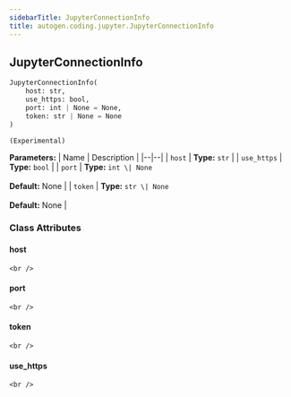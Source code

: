```yaml
---
sidebarTitle: JupyterConnectionInfo
title: autogen.coding.jupyter.JupyterConnectionInfo
---
```

<h2 id="autogen.coding.jupyter.JupyterConnectionInfo" class="doc doc-heading">
    <code class="doc-symbol doc-symbol-heading doc-symbol-class"></code>
    <span class="doc doc-object-name doc-class-name">JupyterConnectionInfo</span>
    <a href="#autogen.coding.jupyter.JupyterConnectionInfo" class="headerlink" title="Permanent link"></a>
</h2>

```python
JupyterConnectionInfo(
    host: str,
    use_https: bool,
    port: int | None = None,
    token: str | None = None
)
```

    (Experimental)

<b>Parameters:</b>
| Name | Description |
|--|--|
| `host` | **Type:** `str` |
| `use_https` | **Type:** `bool` |
| `port` | **Type:** `int \| None`<br/><br/>**Default:** None |
| `token` | **Type:** `str \| None`<br/><br/>**Default:** None |

### Class Attributes

<code class="doc-symbol doc-symbol-heading doc-symbol-attribute"></code>
#### host
<a href="#autogen.coding.jupyter.JupyterConnectionInfo.host" class="headerlink" title="Permanent link"></a>

    <br />

<code class="doc-symbol doc-symbol-heading doc-symbol-attribute"></code>
#### port
<a href="#autogen.coding.jupyter.JupyterConnectionInfo.port" class="headerlink" title="Permanent link"></a>

    <br />

<code class="doc-symbol doc-symbol-heading doc-symbol-attribute"></code>
#### token
<a href="#autogen.coding.jupyter.JupyterConnectionInfo.token" class="headerlink" title="Permanent link"></a>

    <br />

<code class="doc-symbol doc-symbol-heading doc-symbol-attribute"></code>
#### use_https
<a href="#autogen.coding.jupyter.JupyterConnectionInfo.use_https" class="headerlink" title="Permanent link"></a>

    <br />